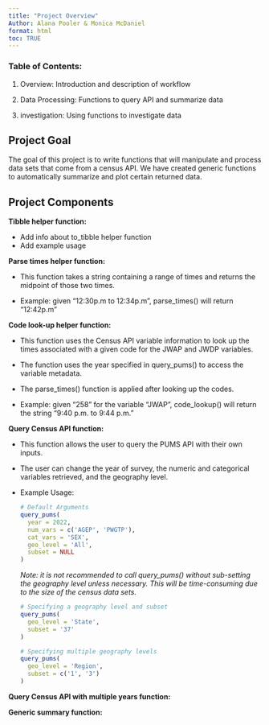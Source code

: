 ```yaml
---
title: "Project Overview"
Author: Alana Pooler & Monica McDaniel
format: html
toc: TRUE
---
```


### Table of Contents:

1.  Overview: Introduction and description of workflow

2.  Data Processing: Functions to query API and summarize data

3.  investigation: Using functions to investigate data

## Project Goal

The goal of this project is to write functions that will manipulate and process data sets that come from a census API. We have created generic functions to automatically summarize and plot certain returned data.

## Project Components

**Tibble helper function:**

-   Add info about to_tibble helper function
-   Add example usage

**Parse times helper function:**

-   This function takes a string containing a range of times and returns the midpoint of those two times.

-   Example: given "12:30p.m to 12:34p.m", parse_times() will return "12:42p.m"

**Code look-up helper function:**

-   This function uses the Census API variable information to look up the times associated with a given code for the JWAP and JWDP variables.

-   The function uses the year specified in query_pums() to access the variable metadata.

-   The parse_times() function is applied after looking up the codes.

-   Example: given "258" for the variable "JWAP", code_lookup() will return the string "9:40 p.m. to 9:44 p.m."

**Query Census API function:**

-   This function allows the user to query the PUMS API with their own inputs.

-   The user can change the year of survey, the numeric and categorical variables retrieved, and the geography level.

-   Example Usage:

    ``` r
    # Default Arguments
    query_pums(
      year = 2022,
      num_vars = c('AGEP', 'PWGTP'),
      cat_vars = 'SEX',
      geo_level = 'All',
      subset = NULL
    )
    ```

    *Note: it is not recommended to call query_pums() without sub-setting the geography level unless necessary. This will be time-consuming due to the size of the census data sets.*

    ``` r
    # Specifying a geography level and subset
    query_pums(
      geo_level = 'State',
      subset = '37'
    )

    # Specifying multiple geography levels
    query_pums(
      geo_level = 'Region',
      subset = c('1', '3')
    )
    ```

**Query Census API with multiple years function:**

**Generic summary function:**
